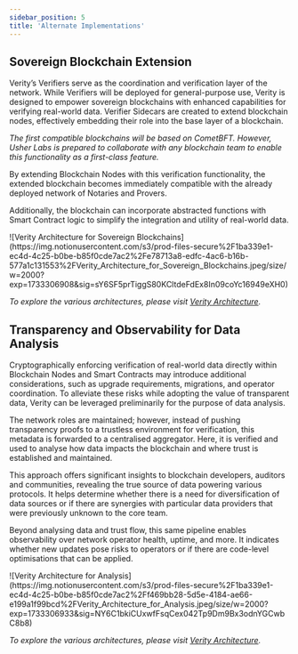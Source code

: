 ```yaml
---
sidebar_position: 5
title: 'Alternate Implementations'
---
```


## Sovereign Blockchain Extension

Verity’s Verifiers serve as the coordination and verification layer of the network. While Verifiers will be deployed for general-purpose use, Verity is designed to empower sovereign blockchains with enhanced capabilities for verifying real-world data. Verifier Sidecars are created to extend blockchain nodes, effectively embedding their role into the base layer of a blockchain.

_The first compatible blockchains will be based on CometBFT. However, Usher Labs is prepared to collaborate with any blockchain team to enable this functionality as a first-class feature._

By extending Blockchain Nodes with this verification functionality, the extended blockchain becomes immediately compatible with the already deployed network of Notaries and Provers.

Additionally, the blockchain can incorporate abstracted functions with Smart Contract logic to simplify the integration and utility of real-world data.

<div className="zoom">
	![Verity Architecture for Sovereign
	Blockchains](https://img.notionusercontent.com/s3/prod-files-secure%2F1ba339e1-ec4d-4c25-b0be-b85f0cde7ac2%2Fe78713a8-edfc-4ac6-b16b-577a1c131553%2FVerity_Architecture_for_Sovereign_Blockchains.jpeg/size/w=2000?exp=1733306908&sig=sY6SF5prTiggS80KCltdeFdEx8In09coYc16949eXH0)
</div>

_To explore the various architectures, please visit [Verity Architecture](https://miro.com/app/board/uXjVK4FD_7I=/?share_link_id=532402514253)._

## Transparency and Observability for Data Analysis

Cryptographically enforcing verification of real-world data directly within Blockchain Nodes and Smart Contracts may introduce additional considerations, such as upgrade requirements, migrations, and operator coordination. To alleviate these risks while adopting the value of transparent data, Verity can be leveraged preliminarily for the purpose of data analysis.

The network roles are maintained; however, instead of pushing transparency proofs to a trustless environment for verification, this metadata is forwarded to a centralised aggregator. Here, it is verified and used to analyse how data impacts the blockchain and where trust is established and maintained.

This approach offers significant insights to blockchain developers, auditors and communities, revealing the true source of data powering various protocols. It helps determine whether there is a need for diversification of data sources or if there are synergies with particular data providers that were previously unknown to the core team.

Beyond analysing data and trust flow, this same pipeline enables observability over network operator health, uptime, and more. It indicates whether new updates pose risks to operators or if there are code-level optimisations that can be applied.

<div className="zoom">
	![Verity Architecture for
	Analysis](https://img.notionusercontent.com/s3/prod-files-secure%2F1ba339e1-ec4d-4c25-b0be-b85f0cde7ac2%2Ff469bb28-5d5e-4184-ae66-e199a1f99bcd%2FVerity_Architecture_for_Analysis.jpeg/size/w=2000?exp=1733306933&sig=NY6C1bkiCUxwfFsqCex042Tp9Dm9Bx3odnYGCwbC8b8)
</div>

_To explore the various architectures, please visit [Verity Architecture](https://miro.com/app/board/uXjVK4FD_7I=/?share_link_id=532402514253)._
